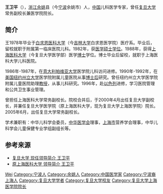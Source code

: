 {{Otheruses|王卫平|other=名为王卫平的其他人物}}'''王卫平'''（{{bd|1951年|11月|catIdx=W王}}），[[浙江|浙江]][[余姚|余姚]]县（今[[宁波|宁波]]余姚市）人，[[中华人民共和国|中国]]儿科医学专家，曾任[[复旦大学|复旦大学]]常务副校长兼医学院院长。

== 简介 ==
王1978年毕业于[[白求恩医科大学|白求恩医科大学]]（今[[吉林大学|吉林大学]]白求恩医学院）医疗系。毕业后，留校就职于附属第一临床医院儿科。1982年，获[[医学|医学]][[硕士|硕士]][[学位|学位]]。1988年，获得[[上海医科大学|上海医科大学]]（今复旦大学医学部）医学[[博士|博士]]学位。博士毕业后留校，就职于上海医科大学儿科医院。

1986年-1987年，在[[意大利|意大利]][[帕维亚大学|帕维亚大学]]医学院儿科访问进修。1990年-1992年，在[[美国|美国]][[纽约州立大学|纽约州立大学]]医学院附属儿童医院从事[[博士后|博士后]]研究。曾任纽约州立大学医学院附属儿童医院助理[[教授|教授]]，从事儿科研究。1996年，赴[[以色列|以色列]]进修，学习医院管理和公共卫生事业管理。 

曾担任上海医科大学常务副校长。院校合并后，于2000年4月出任复旦大学副校长，并兼任复旦大学医学院（原上海医科大学，现为复旦大学上海医学院）院长。2005年6月，出任复旦大学常务副校长。

学术兼职有：中华儿科学会委员，[[中华医学会|中华医学会]]理事，[[上海市|上海市]]营养学会理事，中华儿科学会儿童保健专业学组副组长等。

== 参考来源 ==
* [https://web.archive.org/web/20070809183627/http://www.fudan.edu.cn/new_genview/now_wangweiping.htm 复旦大学 现任领导简介 王卫平]
* [https://web.archive.org/web/20070811053608/http://www.shmu.edu.cn/xld/cwwp.htm 原上海医科大学 领导简介 王卫平]

{{Authority control}}
{{DEFAULTSORT:Wang王}}
[[Category:王姓|Wei]]
[[Category:宁波人|Category:宁波人]]
[[Category:余姚人|Category:余姚人]]
[[Category:中国医学家|Category:中国医学家]]
[[Category:宁波裔上海人|Category:宁波裔上海人]]
[[Category:复旦大学学者|Category:复旦大学学者]]
[[Category:复旦大学校友|Category:复旦大学校友]]
[[Category:复旦大学上海医学院院长|Category:复旦大学上海医学院院长]]